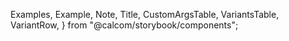 
  Examples,
  Example,
  Note,
  Title,
  CustomArgsTable,
  VariantsTable,
  VariantRow,
} from "@calcom/storybook/components";


<Meta title="UI/Card" component={Card} />

<Title title="Card" suffix="Brief" subtitle="Version 2.0 — Last Update: 06 Jan 2023" />

## Definition

All Cards used in Cal.com

<CustomArgsTable of={Card} />

  id: 1,
  thumbnailUrl: "https://img.youtube.com/vi/60HJt8DOVNo/0.jpg",
  mediaLink: "https://go.cal.com/dynamic-video",
  title: "Dynamic booking links",
  description: "Booking link that allows people to quickly schedule meetings.",
  href: "https://cal.com/blog/cal-v-1-9",
};

<Canvas>
  <Story
    name="Card"
    args={{
      thumbnailUrl: tip.thumbnailUrl,
      mediaLink: tip.mediaLink,
      title: tip.title,
      description: tip.description,
      learnMoreHref: tip.href,
      learnMoreText: "learn more",
    }}
    argTypes={{
      thumbnailUrl: { control: { type: "text" } },
      mediaLink: { control: { type: "text" } },
      title: { control: { type: "text" } },
      description: { control: { type: "text" } },
      learnMoreHref: { control: { type: "text" } },
      learnMoreText: { control: { type: "text" } },
    }}>
    {({ thumbnailUrl, mediaLink, title, description, learnMoreText }) => (
      <VariantsTable titles={[""]} columnMinWidth={150}>
        <VariantRow variant="Sidebar Card">
          <Card
            variant="SidebarCard"
            thumbnailUrl={thumbnailUrl}
            mediaLink={mediaLink}
            title={title}
            description={description}
            learnMore={{ href: tip.href, text: learnMoreText }}
            actionButton={{ onClick: () => console.log("Clicked") }}
          />
        </VariantRow>
      </VariantsTable>
    )}
  </Story>
</Canvas>
